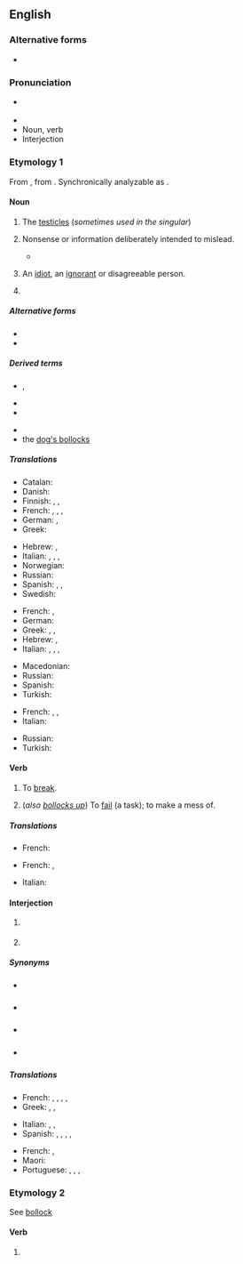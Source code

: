 ==English==

===Alternative forms===
* {{alter|en|b******s|b****cks||bowdlerized}}

===Pronunciation===
* {{a|UK}} {{IPA|en|/ˈbɒ.ləks/}}
* {{audio|en|en-uk-bollocks.ogg|Audio (UK)}}
* Noun, verb {{audio|en|en-uk-Bollocks1.ogg|Audio (UK)}}
* Interjection {{audio|en|en-uk-Bollocks2.ogg|Audio (UK)}}

===Etymology 1===
From {{inh|en|enm|ballokes|pos=plural of {{m|enm|ballok}}}}, from {{inh|en|ang|beallucas|pos=nominative plural of {{m|ang|bealluc}}}}. Synchronically analyzable as {{suf|en|bollock|s|id2=regular plural}}.

====Noun====
{{en-plural noun|sg=bollock}}

# {{lb|en|British|Ireland|vulgar}} The [[testicle]]s (''sometimes used in the singular'')
#: {{syn|en|Thesaurus:testicles}}
# {{lb|en|British|Ireland|vulgar}} Nonsense or information deliberately intended to mislead.
#: {{syn|en|Thesaurus:nonsense}}
#: {{uxi|en|That's a load of '''bollocks''', mate!}}
#* {{quote-text|en|year=2014|author=Peter Smith|title=Confessions of a Dice Dealer|page=105|passage=All the dealers would steam into his cabin for a few sherbets after work, and to listen to his '''bollocks'''.}}
# {{lb|en|Ireland|vulgar|used as singular}} An [[idiot]], an [[ignorant]] or disagreeable person.
#: {{uxi|en|Don't mind him; he's only an oul' '''bollocks'''!}}
# {{lb|en|British|vulgar}} {{contraction of|en|dog's bollocks|the dog's bollocks}}

=====Alternative forms=====
* {{alter|en|ballocks}}
* {{alter|en|ballicks|ballix||Northern Ireland}}

=====Derived terms=====
{{der-top}}
* {{l|en|bollock up}}, {{l|en|bollocks up}}
* {{l|en|bollock}}
* {{l|en|bollocking}}
{{der-mid}}
* {{l|en|drop a bollock}}
* the [[dog's bollocks]]
{{der-bottom}}

=====Translations=====
{{trans-top|testicles}}
* Catalan: {{t+|ca|collons|m-p}}
* Danish: {{t|da|nosser|c-p}}
* Finnish: {{t|fi|pallit|p}}, {{t+|fi|munat|p}}, {{t+|fi|kassit|p}}
* French: {{t+|fr|couilles|f-p}}, {{t+|fr|pruneaux|m-p}}, {{t+|fr|bijoux de famille|m-p}}, {{t+|fr|valseuses|f-p}}
* German: {{t+|de|Nüsse|p}}, {{t+|de|Eier|p}}
* Greek: {{t+|el|αρχίδια|p}}
{{trans-mid}}
* Hebrew: {{t+|he|אֲשָׁכִים|tr=ashakhím|m-p}}, {{qualifier|slang}} {{t+|he|בֵּיצִים|tr=betsím|f-p}}
* Italian: {{t+|it|testicoli|m-p}}, {{qualifier|vulgar, slang}} {{t+|it|coglioni|p}}, {{qualifier|vulgar, slang}} {{t+|it|palle|m-p}}, {{qualifier|vulgar, slang}} {{t+|it|balle|m-p}}
* Norwegian: {{t|no|pokker}}
* Russian: {{t+|ru|я́йца|n-p}}
* Spanish: {{t+|es|cojones}}, {{t+|es|huevos|m-p}}, {{t+|es|bolas|m-p}}
* Swedish: {{t+|sv|balle}}
{{trans-bottom}}

{{trans-top|nonsense or information deliberately intended to mislead}}
* French: {{t+|fr|conneries|f-p}}, {{t+|fr|foutaises|f-p}}
* German: {{t+|de|Quatsch mit Soße}}
* Greek: {{t|el|κολοκυθάκια με την ρίγανη}}, {{t+|el|μαλακίες}}, {{t+|el|παπαριές|n-p}}
* Hebrew: {{t+|he|שְׁטוּיוֹת|tr=shtuyót|f-p}}, {{qualifier|vulgar, slang}} {{t+|he|זִיּוּן־שֵׂכֶל|tr=ziyùn-sékhel|m}}
* Italian: {{t+|it|coglionata|f}}, {{t+|it|cazzate|f}}, {{t+|it|palle|f}}, {{t+|it|balle|f}}
{{trans-mid}}
* Macedonian: {{t|mk|тикви со расол}}
* Russian: {{t+|ru|ерунда́|f}}
* Spanish: {{t+|es|falsedad|f}}
* Turkish: {{t+|tr|palavra}}
{{trans-bottom}}

{{trans-top|an idiot or disagreeable person}}
* French: {{t+|fr|couillon}}, {{t+|fr|jean-foutre|m}}, {{t+|fr|malcomprenant|m}}
* Italian: {{qualifier|vulgar, slang}} {{t+|it|coglione|m}}
{{trans-mid}}
* Russian: {{t+|ru|приду́рок|m}}
* Turkish: {{t+|tr|saçma}}
{{trans-bottom}}

====Verb====
{{en-verb}}

# {{lb|en|transitive|British|taboo|slang}} To [[break]].
#: {{uxi|en|The telly's '''bollocksed'''.}}
# {{lb|en|transitive|British|taboo|slang}} (''also [[bollocks up]]'') To [[fail]] (a task); to make a mess of.
#: {{uxi|en|I '''bollocksed''' that exam.}}

=====Translations=====
{{trans-top|to break}}
{{trans-mid}}
* French: {{t+|fr|péter}}
{{trans-bottom}}

{{trans-top|to fail (a task)}}
* French: {{t+|fr|foirer}}, {{t+|fr|chier dans la colle}}
{{trans-mid}}
* Italian: {{t+|it|incasinare}}
{{trans-bottom}}

====Interjection====
{{en-interj}}

# {{lb|en|British|Ireland|taboo|slang}} {{non-gloss definition|An expression of [[anger]], [[frustration]], etc.}}
#: {{uxi|en|Oh '''bollocks''', I'm late for work!}}
# {{lb|en|British|Ireland|taboo|slang}} {{non-gloss definition|An expression of [[incredulity]].}}
#: {{uxi|en|'''Bollocks'''! That never happened!}}

=====Synonyms=====
* {{l|en|Horlicks}} {{qualifier|euphemism}}
* {{sense|expression of anger}} {{seeSynonyms|en|dammit|sense=1}}
* {{sense|expression of frustration}} {{seeSynonyms|en|screw this|sense=1}}
* {{sense|expression of incredulity}} {{seeSynonyms|en|bullshit|sense=1}}

=====Translations=====
{{trans-top|expressing anger, frustration}}
* French: {{t|fr|les boules}}, {{t+|fr|merde}}, {{t+|fr|putain}}, {{t+|fr|putain de merde}}, {{t+|fr|vingt dieux}}
* Greek: {{t+|el|σκατά|sc=Grek}}, {{t+|el|γάμα τα|sc=Grek}}, {{t|el|παπάρια|n-p}}
{{trans-mid}}
* Italian: {{t+|it|puttana|f}}, {{t+|it|merda|f}}, {{t+|it|cazzo|m}}
* Spanish: {{t+|es|chingados}}, {{t+|es|mierda}}, {{t|es|me cago en la puta}}, {{t+|es|hostia}}, {{t+|es|cojones}}
{{trans-bottom}}


{{trans-top|an expression of incredulity}}
{{trans-mid}}
* French: {{t+|fr|merde}}, {{t+|fr|putain}}
* Maori: {{t|mi|he meho}}
* Portuguese: {{t|pt|mas por que}}, {{t+|pt|boh}}, {{t+|pt|poh}}, {{t|pt|essa agora}}
{{trans-bottom}}

===Etymology 2===
See [[bollock]]

====Verb====
{{head|en|verb form}}

# {{en-third-person singular of|bollock}}

{{cln|en|swear words}}